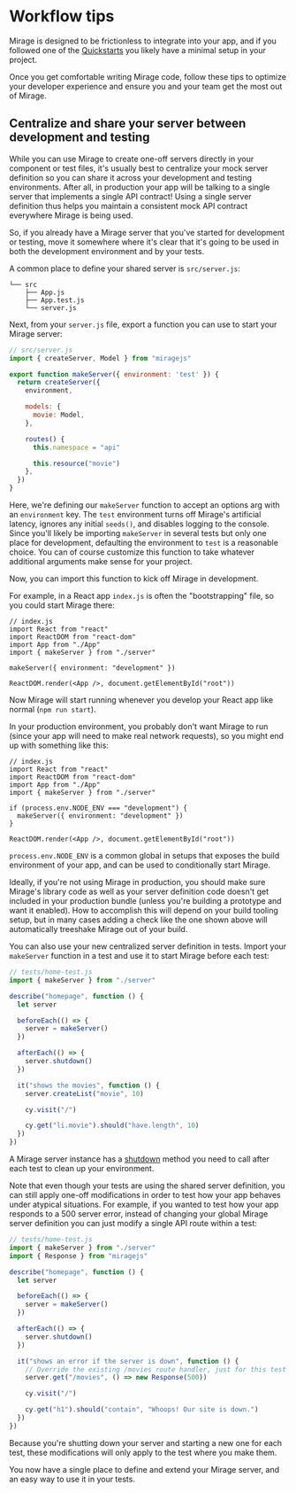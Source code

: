 # Workflow tips

Mirage is designed to be frictionless to integrate into your app, and if you followed one of the [Quickstarts](/quickstarts/overview) you likely have a minimal setup in your project.

Once you get comfortable writing Mirage code, follow these tips to optimize your developer experience and ensure you and your team get the most out of Mirage.

## Centralize and share your server between development and testing

While you can use Mirage to create one-off servers directly in your component or test files, it's usually best to centralize your mock server definition so you can share it across your development and testing environments. After all, in production your app will be talking to a single server that implements a single API contract! Using a single server definition thus helps you maintain a consistent mock API contract everywhere Mirage is being used.

So, if you already have a Mirage server that you've started for development or testing, move it somewhere where it's clear that it's going to be used in both the development environment and by your tests.

A common place to define your shared server is `src/server.js`:

```
└── src
    ├── App.js
    ├── App.test.js
    └── server.js
```

Next, from your `server.js` file, export a function you can use to start your Mirage server:

```js
// src/server.js
import { createServer, Model } from "miragejs"

export function makeServer({ environment: 'test' }) {
  return createServer({
    environment,

    models: {
      movie: Model,
    },

    routes() {
      this.namespace = "api"

      this.resource("movie")
    },
  })
}
```

Here, we're defining our `makeServer` function to accept an options arg with an `environment` key. The `test` environment turns off Mirage's artificial latency, ignores any initial `seeds()`, and disables logging to the console. Since you'll likely be importing `makeServer` in several tests but only one place for development, defaulting the environment to `test` is a reasonable choice. You can of course customize this function to take whatever additional arguments make sense for your project.

Now, you can import this function to kick off Mirage in development.

For example, in a React app `index.js` is often the "bootstrapping" file, so you could start Mirage there:

```js{5-7}
// index.js
import React from "react"
import ReactDOM from "react-dom"
import App from "./App"
import { makeServer } from "./server"

makeServer({ environment: "development" })

ReactDOM.render(<App />, document.getElementById("root"))
```

Now Mirage will start running whenever you develop your React app like normal (`npm run start`).

In your production environment, you probably don't want Mirage to run (since your app will need to make real network requests), so you might end up with something like this:

```js{7-9}
// index.js
import React from "react"
import ReactDOM from "react-dom"
import App from "./App"
import { makeServer } from "./server"

if (process.env.NODE_ENV === "development") {
  makeServer({ environment: "development" })
}

ReactDOM.render(<App />, document.getElementById("root"))
```

`process.env.NODE_ENV` is a common global in setups that exposes the build environment of your app, and can be used to conditionally start Mirage.

Ideally, if you're not using Mirage in production, you should make sure Mirage's library code as well as your server definition code doesn't get included in your production bundle (unless you're building a prototype and want it enabled). How to accomplish this will depend on your build tooling setup, but in many cases adding a check like the one shown above will automatically treeshake Mirage out of your build.

You can also use your new centralized server definition in tests. Import your `makeServer` function in a test and use it to start Mirage before each test:

```js
// tests/home-test.js
import { makeServer } from "./server"

describe("homepage", function () {
  let server

  beforeEach(() => {
    server = makeServer()
  })

  afterEach(() => {
    server.shutdown()
  })

  it("shows the movies", function () {
    server.createList("movie", 10)

    cy.visit("/")

    cy.get("li.movie").should("have.length", 10)
  })
})
```

A Mirage server instance has a [shutdown](/api/classes/server) method you need to call after each test to clean up your environment.

Note that even though your tests are using the shared server definition, you can still apply one-off modifications in order to test how your app behaves under atypical situations. For example, if you wanted to test how your app responds to a 500 server error, instead of changing your global Mirage server definition you can just modify a single API route within a test:

```js
// tests/home-test.js
import { makeServer } from "./server"
import { Response } from "miragejs"

describe("homepage", function () {
  let server

  beforeEach(() => {
    server = makeServer()
  })

  afterEach(() => {
    server.shutdown()
  })

  it("shows an error if the server is down", function () {
    // Override the existing /movies route handler, just for this test
    server.get("/movies", () => new Response(500))

    cy.visit("/")

    cy.get("h1").should("contain", "Whoops! Our site is down.")
  })
})
```

Because you're shutting down your server and starting a new one for each test, these modifications will only apply to the test where you make them.

You now have a single place to define and extend your Mirage server, and an easy way to use it in your tests.

